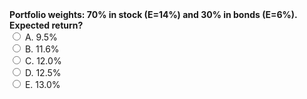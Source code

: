 ::: {.question-block}
<form onsubmit="event.preventDefault(); checkAnswer('module2_mcq_q60')" data-correct-answer="B">
<strong style="display: block;">Portfolio weights: 70% in stock (E=14%) and 30% in bonds (E=6%). Expected return?</strong>
<label><input type="radio" name="module2_mcq_q60" value="A"> A. 9.5%</label><br>
<label><input type="radio" name="module2_mcq_q60" value="B"> B. 11.6%</label><br>
<label><input type="radio" name="module2_mcq_q60" value="C"> C. 12.0%</label><br>
<label><input type="radio" name="module2_mcq_q60" value="D"> D. 12.5%</label><br>
<label><input type="radio" name="module2_mcq_q60" value="E"> E. 13.0%</label><br>
</form>
<div id="feedback-module2_mcq_q60" class="feedback" data-status="" style="display:none;">
✅ Correct: B. 0.7×14%+0.3×6%=11.6%.
</div>
:::
